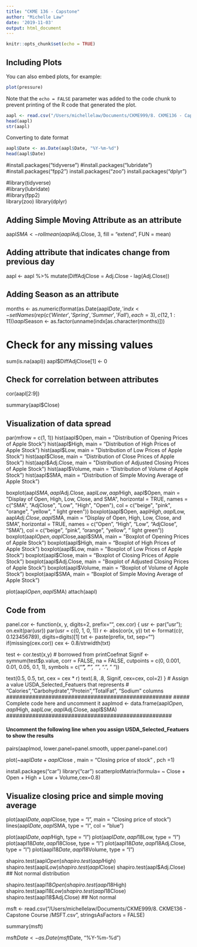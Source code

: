 ```yaml
---
title: "CKME 136 - Capstone"
author: "Michelle Law"
date: '2019-11-03'
output: html_document
---
```


```r
knitr::opts_chunk$set(echo = TRUE)
```

## Including Plots

You can also embed plots, for example:

```r
plot(pressure)
```

Note that the `echo = FALSE` parameter was added to the code chunk to prevent printing of the R code that generated the plot.

```r
aapl <- read.csv("/Users/michellelaw/Documents/CKME999/8. CKME136 - Capstone Course /A.csv", stringsAsFactors = TRUE)
head(aapl)
str(aapl)
```

Converting to date format
```r
aapl$Date <- as.Date(aapl$Date, "%Y-%m-%d")
head(aapl$Date)
```


#install.packages("tidyverse")
#install.packages("lubridate")
#install.packages("fpp2")
install.packages("zoo")
install.packages("dplyr")

#library(tidyverse)     
#library(lubridate)     
#library(fpp2)        
library(zoo) 
library(dplyr)



## Adding Simple Moving Attribute as an attribute
aapl$SMA <- rollmean(aapl$Adj.Close, 3, fill = "extend", FUN = mean)

## Adding attribute that indicates change from previous day
aapl <- aapl %>% mutate(DiffAdjClose = Adj.Close - lag(Adj.Close))

## Adding Season as an attribute
months <- as.numeric(format(as.Date(aapl$Date, '%Y-%m-%d'), '%m'))
indx <- setNames( rep(c('Winter', 'Spring', 'Summer','Fall'),each=3), c(12,1:11))
aapl$Season <- as.factor(unname(indx[as.character(months)]))



# Check for any missing values
sum(is.na(aapl))
aapl$DiffAdjClose[1] <- 0

## Check for correlation between attributes
cor(aapl[2:9])

summary(aapl$Close)

## Visualization of data spread
par(mfrow = c(1, 1))
hist(aapl$Open, main = "Distribution of Opening Prices of Apple Stock")
hist(aapl$High, main = "Distribution of High Prices of Apple Stock")
hist(aapl$Low, main = "Distribution of Low Prices of Apple Stock")
hist(aapl$Close, main = "Distribution of Close Prices of Apple Stock")
hist(aapl$Adj.Close, main = "Distribution of Adjusted Closing Prices of Apple Stock")
hist(aapl$Volume, main = "Distribution of Volume of Apple Stock")
hist(aapl$SMA, main = "Distribution of Simple Moving Average of Apple Stock")

boxplot(aapl$SMA, aapl$Adj.Close, aapl$Low, aapl$High, aapl$Open, main = "Display of Open, High, Low, Close, and SMA", horizontal = TRUE, names = c("SMA", "AdjClose", "Low", "High", "Open"), col = c("beige", "pink", "orange", "yellow", " light green"))
boxplot(aapl$Open, aapl$High, aapl$Low, aapl$Adj.Close, aapl$SMA, main = "Display of Open, High, Low, Close, and SMA", horizontal = TRUE, names = c("Open", "High", "Low", "AdjClose", "SMA"), col = c("beige", "pink", "orange", "yellow", " light green"))
boxplot(aapl$Open,aapl$Close,aapl$SMA, main = "Boxplot of Opening Prices of Apple Stock")
boxplot(aapl$High, main = "Boxplot of High Prices of Apple Stock")
boxplot(aapl$Low, main = "Boxplot of Low Prices of Apple Stock")
boxplot(aapl$Close, main = "Boxplot of Closing Prices of Apple Stock")
boxplot(aapl$Adj.Close, main = "Boxplot of Adjusted Closing Prices of Apple Stock")
boxplot(aapl$Volume, main = "Boxplot of Volume of Apple Stock")
boxplot(aapl$SMA, main = "Boxplot of Simple Moving Average of Apple Stock")

plot(aapl$Open, aapl$SMA)
attach(aapl)

## Code from
panel.cor <- function(x, y, digits=2, prefix="", cex.cor) 
{
  usr <- par("usr"); on.exit(par(usr)) 
  par(usr = c(0, 1, 0, 1)) 
  r <- abs(cor(x, y)) 
  txt <- format(c(r, 0.123456789), digits=digits)[1] 
  txt <- paste(prefix, txt, sep="") 
  if(missing(cex.cor)) cex <- 0.8/strwidth(txt) 
  
  test <- cor.test(x,y) 
  # borrowed from printCoefmat
  Signif <- symnum(test$p.value, corr = FALSE, na = FALSE, 
                   cutpoints = c(0, 0.001, 0.01, 0.05, 0.1, 1),
                   symbols = c("***", "**", "*", ".", " ")) 
  
  text(0.5, 0.5, txt, cex = cex * r) 
  text(.8, .8, Signif, cex=cex, col=2) 
}
# Assign a value USDA_Selected_Featuers that represents
# "Calories","Carbohydrate","Protein","TotalFat", "Sodium" columns
###################################################
##### Complete code here and uncomment it
aaplmod <- data.frame(aapl$Open, aapl$High, aapl$Low, aapl$Adj.Close, aapl$SMA)
###################################################

#### Uncomment the following line when you assign USDA_Selected_Featuers to show the results
pairs(aaplmod, lower.panel=panel.smooth, upper.panel=panel.cor)


plot(~aapl$Date + aapl$Close , main = "Closing price of stock" , pch =1)

install.packages("car")
library("car")
scatterplotMatrix(formula= ~ Close + Open + High + Low + Volume,cex=0.8)


## Visualize closing price and simple moving average
plot(aapl$Date, aapl$Close, type = "l", main = "Closing price of stock")
lines(aapl$Date, aapl$SMA, type = "l", col = "blue") 





plot(aapl$Date, aapl$High, type = "l")
plot(aapl$Date, aapl18$Low, type = "l")
plot(aapl18$Date, aapl18$Close, type = "l")
plot(aapl18$Date, aapl18$Adj.Close, type = "l")
plot(aapl18$Date, aapl18$Volume, type = "l")


shapiro.test(aapl$Open)
shapiro.test(aapl$High)
shapiro.test(aapl$Low)
shapiro.test(aapl$Close)
shapiro.test(aapl$Adj.Close)
## Not normal distribution

shapiro.test(aapl18$Open)
shapiro.test(aapl18$High)
shapiro.test(aapl18$Low)
shapiro.test(aapl18$Close)
shapiro.test(aapl18$Adj.Close)
## Not normal

#########################################################################################################################
msft <- read.csv("/Users/michellelaw/Documents/CKME999/8. CKME136 - Capstone Course /MSFT.csv", stringsAsFactors = FALSE)

summary(msft)

msft$Date <- as.Date(msft$Date, "%Y-%m-%d")
